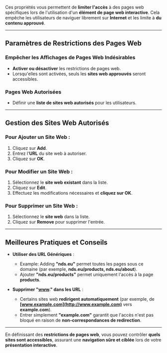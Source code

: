Ces propriétés vous permettent de **limiter l'accès** à des pages web spécifiques lors de l'utilisation d'un **élément de page web interactive**. Cela empêche les utilisateurs de naviguer librement sur **Internet** et les limite à **du contenu approuvé**.

***

## **Paramètres de Restrictions des Pages Web**

### **Empêcher les Affichages de Pages Web Indésirables**

* **Activer ou désactiver** les restrictions de pages web.
* Lorsqu'elles sont activées, seuls les **sites web approuvés** seront accessibles.

### **Pages Web Autorisées**

* Définir une **liste de sites web autorisés** pour les utilisateurs.

***

## **Gestion des Sites Web Autorisés**

### **Pour Ajouter un Site Web :**

1. Cliquez sur **Add**.
2. Entrez l'**URL** du site web à autoriser.
3. Cliquez sur **OK**.

### **Pour Modifier un Site Web :**

1. Sélectionnez le **site web existant** dans la liste.
2. Cliquez sur **Edit**.
3. Effectuez les modifications nécessaires et **cliquez sur OK**.

### **Pour Supprimer un Site Web :**

1. Sélectionnez le **site web** dans la liste.
2. Cliquez sur **Remove** pour supprimer l'entrée.

***

## **Meilleures Pratiques et Conseils**

* **Utiliser des URL Génériques** :
  * Example: Adding **"nds.eu"** permet toutes les pages sous ce domaine (par exemple, **nds.eu/products, nds.eu/about**).
  * Ajouter **"nds.eu/products"** permet uniquement l'accès à la page **products**.

* **Supprimer "[www](http://www)." dans les URL** :
  * Certains sites web **redirigent automatiquement** (par exemple, de **[www.example.com](http://www.example.com)** vers **example.com**).
  * Entrer simplement **"example.com"** garantit que l'accès n'est pas bloqué en raison de **non-correspondances de redirection**.

***

En définissant des **restrictions de pages web**, vous pouvez contrôler **quels sites sont accessibles**, assurant une **navigation sûre et ciblée** lors de votre **présentation interactive**.
